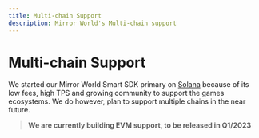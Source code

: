 ```yaml
---
title: Multi-chain Support
description: Mirror World's Multi-chain support
---
```


# Multi-chain Support
We started our Mirror World Smart SDK primary on [Solana](https://solana.com) because of its low fees, high TPS and growing community to
support the games ecosystems. We do however, plan to support multiple chains in the near future.

> **We are currently building EVM support, to be released in Q1/2023**

<ChainSupportTable />